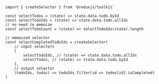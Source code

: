
<CodeSurfer>

```tsx title="Reselect"
import { createSelector } from '@reduxjs/toolkit'

const selectTodos = (state) => state.data.todo.byId
const selectTodoIds = (state) => state.data.todo.allIds
// no need to memoize
const selectTodoCount = (state) => selectTodoIds(state).length

// memoized selector
const selectCompletedTodoIds = createSelector(
    // input selectors
    [
        selectTodoIds, // (state) => state.data.todo.allIds
        selectTodos, // (state) => state.data.todo.byId
    ],
    // output selector
    (todoIds, todos) => todoIds.filter(id => todos[id].isCompleted)
)
```

</CodeSurfer>

<Notes>

</Notes>
